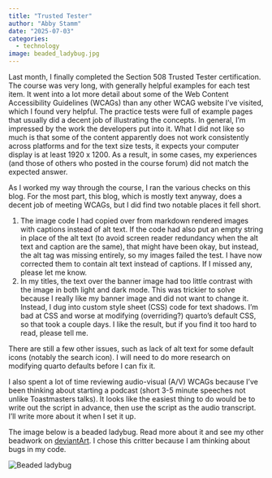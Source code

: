 ```yaml
---
title: "Trusted Tester"
author: "Abby Stamm"
date: "2025-07-03"
categories: 
  - technology
image: beaded_ladybug.jpg
---
```


Last month, I finally completed the Section 508 Trusted Tester certification. The course was very long, with generally helpful examples for each test item. It went into a lot more detail about some of the Web Content Accessibility Guidelines (WCAGs) than any other WCAG website I've visited, which I found very helpful. The practice tests were full of example pages that usually did a decent job of illustrating the concepts. In general, I'm impressed by the work the developers put into it. What I did not like so much is that some of the content apparently does not work consistently across platforms and for the text size tests, it expects your computer display is at least 1920 x 1200. As a result, in some cases, my experiences (and those of others who posted in the course forum) did not match the expected answer.

As I worked my way through the course, I ran the various checks on this blog. For the most part, this blog, which is mostly text anyway, does a decent job of meeting WCAGs, but I did find two notable places it fell short.

1. The image code I had copied over from markdown rendered images with captions instead of alt text. If the code had also put an empty string in place of the alt text (to avoid screen reader redundancy when the alt text and caption are the same), that might have been okay, but instead, the alt tag was missing entirely, so my images failed the test. I have now corrected them to contain alt text instead of captions. If I missed any, please let me know.
2. In my titles, the text over the banner image had too little contrast with the image in both light and dark mode. This was trickier to solve because I really like my banner image and did not want to change it. Instead, I dug into custom style sheet (CSS) code for text shadows. I'm bad at CSS and worse at modifying (overriding?) quarto's default CSS, so that took a couple days. I like the result, but if you find it too hard to read, please tell me.

There are still a few other issues, such as lack of alt text for some default icons (notably the search icon). I will need to do more research on modifying quarto defaults before I can fix it.

I also spent a lot of time reviewing audio-visual (A/V) WCAGs because I've been thinking about starting a podcast (short 3-5 minute speeches not unlike Toastmasters talks). It looks like the easiest thing to do would be to write out the script in advance, then use the script as the audio transcript. I'll write more about it when I set it up.


The image below is a beaded ladybug. Read more about it and see my other beadwork on [deviantArt](https://www.deviantart.com/anabiyeni/art/Beaded-ladybug-122494796). I chose this critter because I am thinking about bugs in my code. 

![Beaded ladybug](beaded_ladybug.jpg)\
